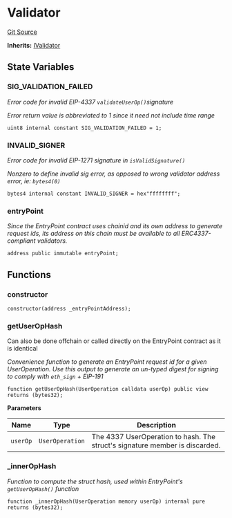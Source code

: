 # Validator
[Git Source](https://github.com/0xStation/0xrails/blob/491ae339f09853335dba9e897f46862d776d54b5/src/validator/Validator.sol)

**Inherits:**
[IValidator](/src/validator/interface/IValidator.sol/interface.IValidator.md)


## State Variables
### SIG_VALIDATION_FAILED
*Error code for invalid EIP-4337 `validateUserOp()`signature*

*Error return value is abbreviated to 1 since it need not include time range*


```solidity
uint8 internal constant SIG_VALIDATION_FAILED = 1;
```


### INVALID_SIGNER
*Error code for invalid EIP-1271 signature in `isValidSignature()`*

*Nonzero to define invalid sig error, as opposed to wrong validator address error, ie: `bytes4(0)`*


```solidity
bytes4 internal constant INVALID_SIGNER = hex"ffffffff";
```


### entryPoint
*Since the EntryPoint contract uses chainid and its own address to generate request ids,
its address on this chain must be available to all ERC4337-compliant validators.*


```solidity
address public immutable entryPoint;
```


## Functions
### constructor


```solidity
constructor(address _entryPointAddress);
```

### getUserOpHash

Can also be done offchain or called directly on the EntryPoint contract as it is identical

*Convenience function to generate an EntryPoint request id for a given UserOperation.
Use this output to generate an un-typed digest for signing to comply with `eth_sign` + EIP-191*


```solidity
function getUserOpHash(UserOperation calldata userOp) public view returns (bytes32);
```
**Parameters**

|Name|Type|Description|
|----|----|-----------|
|`userOp`|`UserOperation`|The 4337 UserOperation to hash. The struct's signature member is discarded.|


### _innerOpHash

*Function to compute the struct hash, used within EntryPoint's `getUserOpHash()` function*


```solidity
function _innerOpHash(UserOperation memory userOp) internal pure returns (bytes32);
```

